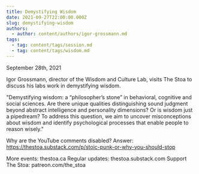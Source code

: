```yaml
---
title: Demystifying Wisdom
date: 2021-09-27T22:00:00.000Z
slug: demystifying-wisdom
authors:
  - author: content/authors/igor-grossmann.md
tags:
  - tag: content/tags/session.md
  - tag: content/tags/wisdom.md
---
```


September 28th, 2021

Igor Grossmann, director of the Wisdom and Culture Lab, visits The Stoa to discuss his labs work in demystifying wisdom.

"Demystifying wisdom: a “philosopher’s stone” in behavioral, cognitive and social sciences. Are there unique qualities distinguishing sound judgment beyond abstract intelligence and personality dimensions? Or is wisdom just a pipedream? To address this question, we aim to uncover misconceptions about wisdom and identify psychological processes that enable people to reason wisely."

Why are the YouTube comments disabled? Answer: https://thestoa.substack.com/p/stoic-punk-or-why-you-should-stop

More events: thestoa.ca
Regular updates: thestoa.substack.com
Support The Stoa: patreon.com/the_stoa
